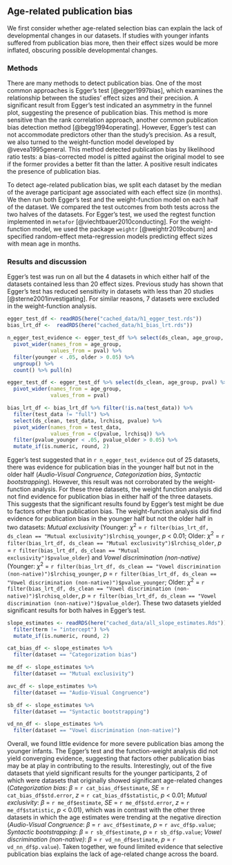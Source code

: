 
## Age-related publication bias 

We first consider whether age-related selection bias can explain the lack of developmental changes in our datasets. If studies with younger infants suffered from publication bias more, then their effect sizes would be more inflated, obscuring possible developmental changes. 

### Methods

There are many methods to detect publication bias. One of the most common approaches is Egger’s test [@egger1997bias], which examines the relationship between the studies’ effect sizes and their precision. A significant result from Egger’s test indicated an asymmetry in the funnel plot, suggesting the presence of publication bias. This method is more sensitive than the rank correlation approach, another common publication bias detection method [@begg1994operating]. However, Egger’s test can not accommodate predictors other than the study’s precision. As a result, we also turned to the weight-function model developed by @vevea1995general. This method detected publication bias by likelihood ratio tests: a bias-corrected model is pitted against the original model to see if the former provides a better fit than the latter. A positive result indicates the presence of publication bias. 

To detect age-related publication bias, we split each dataset by the median of the average participant age associated with each effect size  (in months). We then run both Egger’s test and the weight-function model on each half of the dataset. We compared the test outcomes from both tests across the two halves of the datasets. For Egger’s test, we used the regtest function implemented in `metafor` [@viechtbauer2010conducting]. For the weight-function model, we used the package `weightr` [@weightr2019coburn] and specified random-effect meta-regression models predicting effect sizes with mean age in months. 

### Results and discussion 

Egger’s test was run on all but the 4 datasets in which either half of the datasets contained less than 20 effect sizes. Previous study has shown that Egger’s test has reduced sensitivity in datasets with less than 20 studies [@sterne2001investigating]. For similar reasons, 7 datasets were excluded in the weight-function analysis. 

```r
egger_test_df <- readRDS(here("cached_data/h1_egger_test.rds"))
bias_lrt_df <-  readRDS(here("cached_data/h1_bias_lrt.rds"))

n_egger_test_evidence <- egger_test_df %>% select(ds_clean, age_group, pval) %>% 
  pivot_wider(names_from = age_group, 
              values_from = pval) %>% 
  filter(younger < .05, older > 0.05) %>% 
  ungroup() %>% 
  count() %>% pull(n)

egger_test_df <- egger_test_df %>% select(ds_clean, age_group, pval) %>% 
  pivot_wider(names_from = age_group, 
              values_from = pval)

bias_lrt_df <- bias_lrt_df %>% filter(!is.na(test_data)) %>% 
  filter(test_data != "full") %>% 
  select(ds_clean, test_data, lrchisq, pvalue) %>% 
  pivot_wider(names_from = test_data, 
              values_from = c(pvalue, lrchisq)) %>% 
  filter(pvalue_younger < .05, pvalue_older > 0.05) %>% 
  mutate_if(is.numeric, round, 2)
```

Egger’s test suggested that in `r n_egger_test_evidence` out of 25 datasets, there was evidence for publication bias in the younger half but not in the older half (*Audio-Visual Congruence*, *Categorization bias*, *Syntactic bootstrapping*). However, this result was not corroborated by the weight-function analysis. For these three datasets, the weight function analysis did not find evidence for publication bias in either half of the three datasets. This suggests that the significant results found by Egger’s test might be due to factors other than publication bias. The weight-function analysis did find evidence for publication bias in the younger half but not the older half in two datasets: *Mutual exclusivity* (Younger: $\chi^2$ = `r filter(bias_lrt_df, ds_clean == "Mutual exclusivity")$lrchisq_younger`, *p* < 0.01; Older: $\chi^2$ = `r filter(bias_lrt_df, ds_clean == "Mutual exclusivity")$lrchisq_older`, *p* = `r filter(bias_lrt_df, ds_clean == "Mutual exclusivity")$pvalue_older`) and *Vowel discrimination (non-native)* (Younger:  $\chi^2$ = `r filter(bias_lrt_df, ds_clean == "Vowel discrimination (non-native)")$lrchisq_younger`, *p* = `r filter(bias_lrt_df, ds_clean == "Vowel discrimination (non-native)")$pvalue_younger`;  Older: $\chi^2$ = `r filter(bias_lrt_df, ds_clean == "Vowel discrimination (non-native)")$lrchisq_older`, *p* = `r filter(bias_lrt_df, ds_clean == "Vowel discrimination (non-native)")$pvalue_older`). These two datasets yielded significant results for both halves in Egger’s test. 

```r
slope_estimates <- readRDS(here("cached_data/all_slope_estimates.Rds")) %>% 
  filter(term != "intercept") %>% 
  mutate_if(is.numeric, round, 2)

cat_bias_df <- slope_estimates %>% 
  filter(dataset == "Categorization bias")

me_df <- slope_estimates %>% 
  filter(dataset == "Mutual exclusivity")

avc_df <- slope_estimates %>% 
  filter(dataset == "Audio-Visual Congruence")

sb_df <- slope_estimates %>% 
  filter(dataset == "Syntactic bootstrapping")

vd_nn_df <- slope_estimates %>% 
  filter(dataset == "Vowel discrimination (non-native)")
```


Overall, we found little evidence for more severe publication bias among the younger infants. The Egger’s test and the function-weight analysis did not yield converging evidence, suggesting that factors other publication bias may be at play in contributing to the results. Interestingly, out of the five datasets that yield significant results for the younger participants, 2 of which were datasets that originally showed significant age-related changes (*Categorization bias*: $\beta$ = `r cat_bias_df$estimate`, *SE* = `r cat_bias_df$std.error`, *z* = `r cat_bias_df$statistic`, *p* < 0.01; *Mutual exclusivity*:  $\beta$ = `r me_df$estimate`, *SE* = `r me_df$std.error`, *z* = `r me_df$statistic`, *p* < 0.01), which was in contrast with the other three datasets in which the age estimates were trending at the negative direction (*Audio-Visual Congruence*: $\beta$ = `r avc_df$estimate`, *p* = `r avc_df$p.value`; *Syntactic bootstrapping*: $\beta$ = `r sb_df$estimate`, *p* = `r sb_df$p.value`; *Vowel discrimination (non-native)*: $\beta$ = `r vd_nn_df$estimate`, *p* = `r vd_nn_df$p.value`). Taken together, we found limited evidence that selective publication bias explains the lack of age-related change across the board. 
